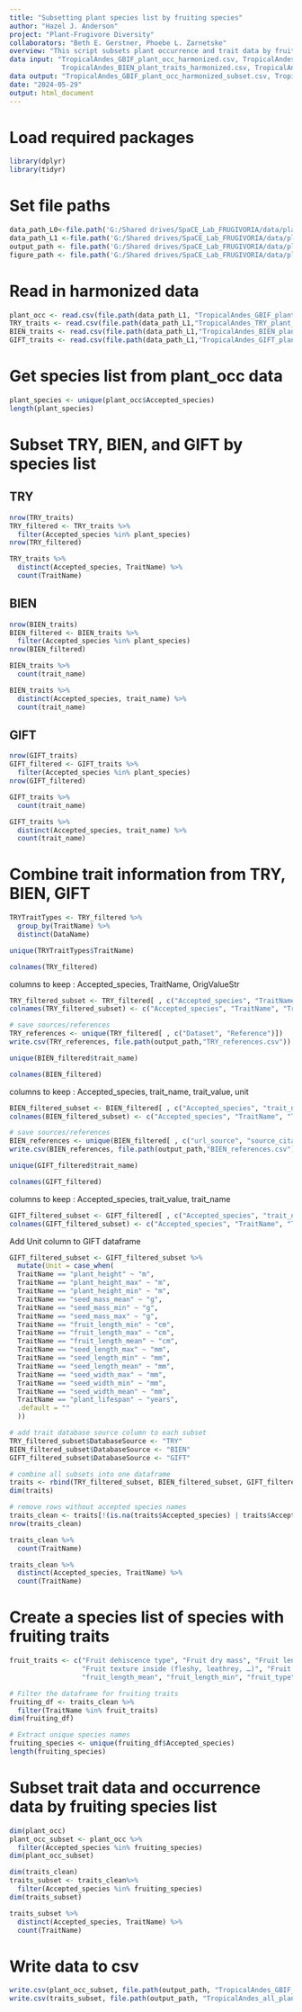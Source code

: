 ```yaml
---
title: "Subsetting plant species list by fruiting species"
author: "Hazel J. Anderson"
project: "Plant-Frugivore Diversity"
collaborators: "Beth E. Gerstner, Phoebe L. Zarnetske"
overview: "This script subsets plant occurrence and trait data by fruiting plant species."
data input: "TropicalAndes_GBIF_plant_occ_harmonized.csv, TropicalAndes_TRY_plant_traits_harmonized.csv,
             TropicalAndes_BIEN_plant_traits_harmonized.csv, TropicalAndes_GIFT_plant_traits_harmonized.csv"
data output: "TropicalAndes_GBIF_plant_occ_harmonized_subset.csv, TropicalAndes_all_plant_traits_harmonized_subset.csv"
date: "2024-05-29"
output: html_document
---
```


# Load required packages
```r
library(dplyr)
library(tidyr)
```

# Set file paths
```r
data_path_L0<-file.path('G:/Shared drives/SpaCE_Lab_FRUGIVORIA/data/plants/L0')
data_path_L1 <-file.path('G:/Shared drives/SpaCE_Lab_FRUGIVORIA/data/plants/L1')
output_path <- file.path('G:/Shared drives/SpaCE_Lab_FRUGIVORIA/data/plants/L1')
figure_path <- file.path('G:/Shared drives/SpaCE_Lab_FRUGIVORIA/data/plants/figures')
```

# Read in harmonized data
```r
plant_occ <- read.csv(file.path(data_path_L1, "TropicalAndes_GBIF_plant_occ_harmonized.csv"))
TRY_traits <- read.csv(file.path(data_path_L1,"TropicalAndes_TRY_plant_traits_harmonized.csv"))
BIEN_traits <- read.csv(file.path(data_path_L1,"TropicalAndes_BIEN_plant_traits_harmonized.csv"))
GIFT_traits <- read.csv(file.path(data_path_L1,"TropicalAndes_GIFT_plant_traits_harmonized.csv"))
```

# Get species list from plant_occ data
```r
plant_species <- unique(plant_occ$Accepted_species)
length(plant_species)
```

# Subset TRY, BIEN, and GIFT by species list
## TRY
```r
nrow(TRY_traits)
TRY_filtered <- TRY_traits %>%
  filter(Accepted_species %in% plant_species)
nrow(TRY_filtered)
```

```r
TRY_traits %>%
  distinct(Accepted_species, TraitName) %>%
  count(TraitName)
```

## BIEN
```r
nrow(BIEN_traits)
BIEN_filtered <- BIEN_traits %>%
  filter(Accepted_species %in% plant_species)
nrow(BIEN_filtered)
```

```r
BIEN_traits %>%
  count(trait_name)
```

```r
BIEN_traits %>%
  distinct(Accepted_species, trait_name) %>%
  count(trait_name)
```

## GIFT
```r
nrow(GIFT_traits)
GIFT_filtered <- GIFT_traits %>%
  filter(Accepted_species %in% plant_species)
nrow(GIFT_filtered)
```

```r
GIFT_traits %>%
  count(trait_name)
```

```r
GIFT_traits %>%
  distinct(Accepted_species, trait_name) %>%
  count(trait_name)
```

# Combine trait information from TRY, BIEN, GIFT

```r
TRYTraitTypes <- TRY_filtered %>%
  group_by(TraitName) %>%
  distinct(DataName)
```

```r
unique(TRYTraitTypes$TraitName)
```

```r
colnames(TRY_filtered)
```
columns to keep : Accepted_species, TraitName, OrigValueStr

```r
TRY_filtered_subset <- TRY_filtered[ , c("Accepted_species", "TraitName", "OrigValueStr", "UnitName")]
colnames(TRY_filtered_subset) <- c("Accepted_species", "TraitName", "TraitValue", "Unit")
```

```r
# save sources/references
TRY_references <- unique(TRY_filtered[ , c("Dataset", "Reference")])
write.csv(TRY_references, file.path(output_path,"TRY_references.csv"))
```

```r
unique(BIEN_filtered$trait_name)
```

```r
colnames(BIEN_filtered)
```
columns to keep : Accepted_species, trait_name, trait_value, unit

```r
BIEN_filtered_subset <- BIEN_filtered[ , c("Accepted_species", "trait_name", "trait_value", "unit")]
colnames(BIEN_filtered_subset) <- c("Accepted_species", "TraitName", "TraitValue", "Unit")
```

```r
# save sources/references
BIEN_references <- unique(BIEN_filtered[ , c("url_source", "source_citation")])
write.csv(BIEN_references, file.path(output_path,"BIEN_references.csv"))
```

```r
unique(GIFT_filtered$trait_name)
```

```r
colnames(GIFT_filtered)
```
columns to keep : Accepted_species, trait_value, trait_name

```r
GIFT_filtered_subset <- GIFT_filtered[ , c("Accepted_species", "trait_name", "trait_value")]
colnames(GIFT_filtered_subset) <- c("Accepted_species", "TraitName", "TraitValue")
```

Add Unit column to GIFT dataframe
```r
GIFT_filtered_subset <- GIFT_filtered_subset %>%
  mutate(Unit = case_when(
  TraitName == "plant_height" ~ "m",
  TraitName == "plant_height_max" ~ "m",
  TraitName == "plant_height_min" ~ "m",
  TraitName == "seed_mass_mean" ~ "g",
  TraitName == "seed_mass_min" ~ "g",
  TraitName == "seed_mass_max" ~ "g",
  TraitName == "fruit_length_min" ~ "cm",
  TraitName == "fruit_length_max" ~ "cm",
  TraitName == "fruit_length_mean" ~ "cm",
  TraitName == "seed_length_max" ~ "mm",
  TraitName == "seed_length_min" ~ "mm",
  TraitName == "seed_length_mean" ~ "mm",
  TraitName == "seed_width_max" ~ "mm",
  TraitName == "seed_width_min" ~ "mm",
  TraitName == "seed_width_mean" ~ "mm",
  TraitName == "plant_lifespan" ~ "years",
  .default = ""
  ))
```


```r
# add trait database source column to each subset
TRY_filtered_subset$DatabaseSource <- "TRY"
BIEN_filtered_subset$DatabaseSource <- "BIEN"
GIFT_filtered_subset$DatabaseSource <- "GIFT"

# combine all subsets into one dataframe
traits <- rbind(TRY_filtered_subset, BIEN_filtered_subset, GIFT_filtered_subset)
dim(traits)
```

```r
# remove rows without accepted species names
traits_clean <- traits[!(is.na(traits$Accepted_species) | traits$Accepted_species==""), ]
nrow(traits_clean)
```


```r
traits_clean %>%
  count(TraitName)
```

```r
traits_clean %>%
  distinct(Accepted_species, TraitName) %>%
  count(TraitName)
```


# Create a species list of species with fruiting traits
```r
fruit_traits <- c("Fruit dehiscence type", "Fruit dry mass", "Fruit length", "Fruit surface type",
                  "Fruit texture inside (fleshy, leathrey, …)", "Fruit type", "fruit type", "fruit_dryness", "fruit_length_max",
                  "fruit_length_mean", "fruit_length_min", "fruit_type", "maximum fruit length", "minimum fruit length")

# Filter the dataframe for fruiting traits
fruiting_df <- traits_clean %>%
  filter(TraitName %in% fruit_traits)
dim(fruiting_df)

# Extract unique species names
fruiting_species <- unique(fruiting_df$Accepted_species)
length(fruiting_species)
```


# Subset trait data and occurrence data by fruiting species list

```r
dim(plant_occ)
plant_occ_subset <- plant_occ %>%
  filter(Accepted_species %in% fruiting_species)
dim(plant_occ_subset)
```

```r
dim(traits_clean)
traits_subset <- traits_clean%>%
  filter(Accepted_species %in% fruiting_species)
dim(traits_subset)
```

```r
traits_subset %>%
  distinct(Accepted_species, TraitName) %>%
  count(TraitName)
```

# Write data to csv
```r
write.csv(plant_occ_subset, file.path(output_path, "TropicalAndes_GBIF_plant_occ_harmonized_subset.csv"))
write.csv(traits_subset, file.path(output_path, "TropicalAndes_all_plant_traits_harmonized_subset.csv"))
```


